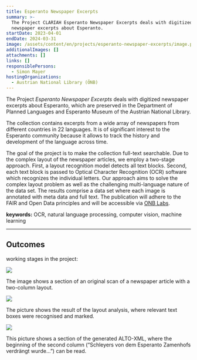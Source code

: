 ```yaml
---
title: Esperanto Newspaper Excerpts
summary: >-
  The Project CLARIAH Esperanto Newspaper Excerpts deals with digitized
  newspaper excerpts about Esperanto.
startDate: 2023-04-01
endDate: 2024-03-31
image: /assets/content/en/projects/esperanto-newspaper-excerpts/image.png
additionalImages: []
attachments: []
links: []
responsiblePersons:
  - Simon Mayer
hostingOrganizations:
  - Austrian National Library (ÖNB)
---
```

The Project *Esperanto Newspaper Excerpts* deals with digitized newspaper excerpts about Esperanto, which are preserved in the Department of Planned Languages and Esperanto Museum of the Austrian National Library.

The collection contains excerpts from a wide array of newspapers from different countries in 22 languages. It is of significant interest to the Esperanto community because it allows to track the history and development of the language across time.

The goal of the project is to make the collection full-text searchable. Due to the complex layout of the newspaper articles, we employ a two-stage approach. First, a layout recognition model detects all text blocks. Second, each text block is passed to Optical Character Recognition (OCR) software which recognizes the individual letters. Our approach aims to solve the complex layout problem as well as the challenging multi-language nature of the data set. The results comprise a data set where each image is annotated with meta data and full text. The publication will adhere to the FAIR and Open Data principles and will be accessible via [ONB Labs](https://labs.onb.ac.at/en/).

**keywords:** OCR, natural language processing, computer vision, machine learning

---

## **Outcomes**

working stages in the project:

![](/assets/content/en/projects/esperanto-newspaper-excerpts/projektbeschreibung-1024x649.png)

The image shows a section of an original scan of a newspaper article with a two-column layout.

![](/assets/content/en/projects/esperanto-newspaper-excerpts/projektbeschreibung-annotiert-1024x649.png)

The picture shows the result of the layout analysis, where relevant text boxes were recognised and marked.

![](/assets/content/en/projects/esperanto-newspaper-excerpts/projektbeschreibung-code-1024x672.png)

This picture shows a section of the generated ALTO-XML, where the beginning of the second column (“Schleyers von dem Esperanto Zamenhofs verdrängt wurde…”) can be read.
